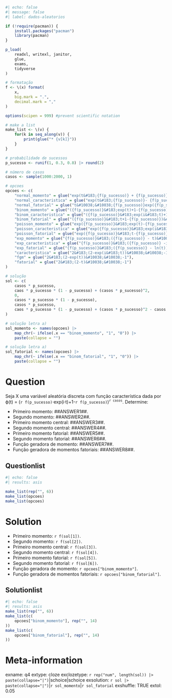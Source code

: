 ```r
#| echo: false
#| message: false
#| label: dados-aleatorios

if (!require(pacman)) {
    install.packages("pacman")
    library(pacman)
}

p_load(
    readxl, writexl, janitor,
    glue,
    exams,
    tidyverse
)

# formatação
f <- \(x) format(
    x,
    big.mark = ".",
    decimal.mark = ","
)

options(scipen = 999) #prevent scientific notation

# make a list
make_list <- \(v) {
    for(k in seq_along(v)) {
        print(glue("* {v[k]}"))
    }
}

# probabilidade de sucessos
p_sucesso <- runif(1, 0.3, 0.8) |> round(2)

# número de casos
casos <- sample(1000:2000, 1)

# opcoes
opcoes <- c(
    "normal_momento" = glue("exp(t&#183;{f(p_sucesso)} + {f(p_sucesso)}t&#10038;&#10038;2)"),
    "normal_caracteristica" = glue("exp(t&#183;{f(p_sucesso)}- {f(p_sucesso)} &#183;t&#10038;&#10038;2)"),
    "normal_fatorial" = glue("t&#10038;&#10038;{f(p_sucesso)}exp({f(p_sucesso)}&#183;t&#10038;&#10038;2)"),
    "binom_momento" = glue("({f(p_sucesso)}&#183;exp(t)+1-{f(p_sucesso)})&#10038;&#10038;{casos}"),
    "binom_caracteristica" = glue("({f(p_sucesso)}&#183;exp(i&#183;t)+1-{f(p_sucesso)})&#10038;&#10038;{casos}"),
    "binom_fatorial" = glue("({f(p_sucesso)}&#183;t+1-{f(p_sucesso)})&#10038;&#10038;{casos}"),
    "poisson_momento" = glue("exp({f(p_sucesso)}&#183;exp(t)-{f(p_sucesso)})"),
    "poisson_caracteristica" = glue("exp({f(p_sucesso)}&#183;exp(i&#183;t)-{f(p_sucesso)})"),
    "poisson_fatorial" = glue("exp({f(p_sucesso)}&#183;t-{f(p_sucesso)})"),
    "exp_momento" = glue("{f(p_sucesso)}&#183;({f(p_sucesso)} - t)&#10038;&#10038;-1"),
    "exp_caracteristica" = glue("{f(p_sucesso)}&#183;({f(p_sucesso)} -i&#183;t)&#10038;&#10038;-1"),
    "exp_fatorial" = glue("{f(p_sucesso)}&#183;({f(p_sucesso)} - ln(t))&#10038;&#10038;-1"),
    "caracteristica" = glue("2&#183;(2-exp(i&#183;t))&#10038;&#10038;-1"),
    "fgm" = glue("2&#183;(2-exp(t))&#10038;&#10038;-1"),
    "fatorial" = glue("2&#183;(2-t)&#10038;&#10038;-1")
)

# solução
sol <- c(
    casos * p_sucesso,
    caos * p_sucesso * (1 - p_sucesso) + (casos * p_sucesso)^2,
    0,
    casos * p_sucesso * (1 - p_sucesso),
    casos * p_sucesso,
    caos * p_sucesso * (1 - p_sucesso) + (casos * p_sucesso)^2 - casos * p_sucesso
)

# solução letra a)
sol_momento <- names(opcoes) |>
    map_chr(~ ifelse(.x == "binom_momento", "1", "0")) |>
    paste(collapse = "")

# solução letra a)
sol_fatorial <- names(opcoes) |>
    map_chr(~ ifelse(.x == "binom_fatorial", "1", "0")) |>
    paste(collapse = "")
```

Question
========
Seja X uma variável aleatória discreta com função característica dada por &varphi;(t) = (`r f(p_sucesso)`&#183;exp(i&#183;t)+1-`r f(p_sucesso)`)^`r casos`^. Determine:

* Primeiro momento: \#\#ANSWER1\#\#.
* Segundo momento: \#\#ANSWER2\#\#.
* Primeiro momento central: \#\#ANSWER3\#\#.
* Segundo momento central: \#\#ANSWER4\#\#.
* Primeiro momento fatorial: \#\#ANSWER5\#\#.
* Segundo momento fatorial: \#\#ANSWER6\#\#.
* Função geradora de momento: \#\#ANSWER7\#\#.
* Função geradora de momentos fatoriais: \#\#ANSWER8\#\#.

Questionlist
------------
```r
#| echo: false
#| results: asis

make_list(rep("", 6))
make_list(opcoes)
make_list(opcoes)
```

Solution
========
* Primeiro momento: `r f(sol[1])`.
* Segundo momento: `r f(sol[2])`.
* Primeiro momento central: `r f(sol[3])`.
* Segundo momento central: `r f(sol[4])`.
* Primeiro momento fatorial: `r f(sol[5])`.
* Segundo momento fatorial: `r f(sol[6])`.
* Função geradora de momento: `r opcoes["binom_momento"]`.
* Função geradora de momentos fatoriais: `r opcoes["binom_fatorial"]`.

Solutionlist
------------
```r
#| echo: false
#| results: asis
make_list(rep("", 6))
make_list(c(
    opcoes["binom_momento"], rep("", 14)
))
make_list(c(
    opcoes["binom_fatorial"], rep("", 14)
))
```

Meta-information
================
exname: q4
extype: cloze
exclozetype: `r rep("num", length(sol)) |> paste(collapse="|")`|schoice|schoice
exsolution: `r sol |> paste(collapse="|")`|`r sol_momento`|`r sol_fatorial`
exshuffle: TRUE
extol: 0.05